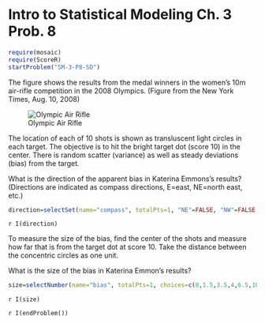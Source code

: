 # Intro to Statistical Modeling Ch. 3 Prob. 8

```r
require(mosaic)
require(ScoreR)
startProblem("SM-3-P8-SD")
```
The figure shows the results from the medal winners in the
women's 10m air-rifle competition in the 2008 Olympics.  (Figure from
the New York Times, Aug. 10, 2008)

![Olympic Air Rifle](shooting.png)

The location of each of 10 shots is shown as transluscent light
circles in each target.  The objective is to hit the bright target dot (score 10) in the center.  There is random scatter (variance) as well as steady deviations (bias) from the target.



What is the direction of the apparent bias in Katerina Emmons's
results? (Directions are indicated as compass directions, E=east,
NE=north east, etc.)

```r
direction=selectSet(name="compass", totalPts=1, "NE"=FALSE, "NW"=FALSE, "SW"=TRUE, "SE"=FALSE)
```

  `r I(direction)`


To measure the size of the bias, find the center of the shots and
measure how far that is from the target dot at score 10.  Take the distance
between the concentric circles as one unit. 

What is the size of the bias in Katerina Emmon's results?
```r
size=selectNumber(name="bias", totalPts=1, choices=c(0,1.5,3.5,4,6.5,10), correct=c(1.5))
```
  `r I(size)`

`r I(endProblem())`
